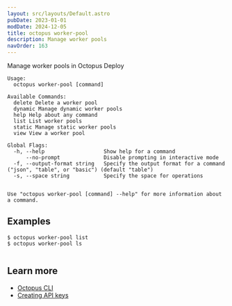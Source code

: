 ```yaml
---
layout: src/layouts/Default.astro
pubDate: 2023-01-01
modDate: 2024-12-05
title: octopus worker-pool
description: Manage worker pools
navOrder: 163
---
```


Manage worker pools in Octopus Deploy

```
Usage:
  octopus worker-pool [command]

Available Commands:
  delete Delete a worker pool
  dynamic Manage dynamic worker pools
  help Help about any command
  list List worker pools
  static Manage static worker pools
  view View a worker pool

Global Flags:
  -h, --help                   Show help for a command
      --no-prompt              Disable prompting in interactive mode
  -f, --output-format string   Specify the output format for a command ("json", "table", or "basic") (default "table")
  -s, --space string           Specify the space for operations


Use "octopus worker-pool [command] --help" for more information about a command.
```

## Examples

<SamplesInstance />

```
$ octopus worker-pool list
$ octopus worker-pool ls


```

## Learn more

- [Octopus CLI](/docs/octopus-rest-api/cli)
- [Creating API keys](/docs/octopus-rest-api/how-to-create-an-api-key)